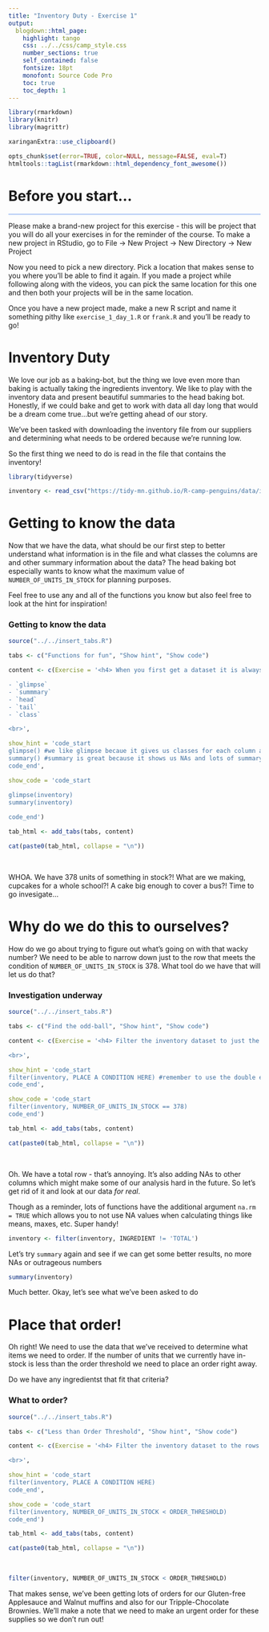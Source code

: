 ```yaml
---
title: "Inventory Duty - Exercise 1"
output: 
  blogdown::html_page: 
    highlight: tango
    css: ../../css/camp_style.css
    number_sections: true
    self_contained: false
    fontsize: 18pt
    monofont: Source Code Pro
    toc: true
    toc_depth: 1
---
```


<link rel="stylesheet" 
href="https://cdnjs.cloudflare.com/ajax/libs/font-awesome/6.4.2/css/all.min.css">

<style>
h1 .header-section-number {background: cornflowerblue;}
hr {background:  cornflowerblue;}
</style>


```r
library(rmarkdown)
library(knitr)
library(magrittr)

xaringanExtra::use_clipboard()

opts_chunk$set(error=TRUE, color=NULL, message=FALSE, eval=T)
htmltools::tagList(rmarkdown::html_dependency_font_awesome())
```

# Before you start...
<hr>


Please make a brand-new project for this exercise - this will be project that you will do all your exercises in for the reminder of the course. To make a new project in RStudio, go to File -> New Project -> New Directory -> New Project

Now you need to pick a new directory. Pick a location that makes sense to you where you'll be able to find it again. If you made a project while following along with the videos, you can pick the same location for this one and then both your projects will be in the same location.

Once you have a new project made, make a new R script and name it something pithy like `exercise_1_day_1.R` or `frank.R` and you'll be ready to go!

# Inventory Duty

We love our job as a baking-bot, but the thing we love even more than baking is actually taking the ingredients inventory. We like to play with the inventory data and present beautiful summaries to the head baking bot. Honestly, if we could bake and get to work with data all day long that would be a dream come true...but we're getting ahead of our story. 

We've been tasked with downloading the inventory file from our suppliers and determining what needs to be ordered because we're running low.

So the first thing we need to do is read in the file that contains the inventory!

```r
library(tidyverse)

inventory <- read_csv("https://tidy-mn.github.io/R-camp-penguins/data/inventory_data.csv")
```

# Getting to know the data

Now that we have the data, what should be our first step to better understand what information is in the file and what classes the columns are and other summary information about the data? The head baking bot especially wants to know what the maximum value of `NUMBER_OF_UNITS_IN_STOCK` for planning purposes. 

Feel free to use any and all of the functions you know but also feel free to look at the hint for inspiration!

<div class="quiz">

### <i class="fas fa-cookie-bite" style="color: gray;"></i> Getting to know the data {-}

```r
source("../../insert_tabs.R")

tabs <- c("Functions for fun", "Show hint", "Show code")

content <- c(Exercise = '<h4> When you first get a dataset it is always a good idea to start with some exploratory analysis, below are some possible functions for you to choose from that will get you started: </h4>

- `glimpse`
- `summmary`
- `head`
- `tail`
- `class`

<br>',

show_hint = 'code_start
glimpse() #we like glimpse becaue it gives us classes for each column and an idea of what to expect
summary() #summary is great because it shows us NAs and lots of summary stats really quick
code_end',

show_code = 'code_start

glimpse(inventory)
summary(inventory)
  
code_end')

tab_html <- add_tabs(tabs, content)

cat(paste0(tab_html, collapse = "\n"))
```
</div>

<br>

WHOA. We have 378 units of something in stock?! What are we making, cupcakes for a whole school?! A cake big enough to cover a bus?! Time to go invesigate...

# Why do we do this to ourselves?

How do we go about trying to figure out what's going on with that wacky number? We need to be able to narrow down just to the row that meets the condition of `NUMBER_OF_UNITS_IN_STOCK` is 378. What tool do we have that will let us do that?

<div class="quiz">

### <i class="fas fa-cookie-bite" style="color: gray;"></i> Investigation underway {-}

```r
source("../../insert_tabs.R")

tabs <- c("Find the odd-ball", "Show hint", "Show code")

content <- c(Exercise = '<h4> Filter the inventory dataset to just the row that meets the condition of `NUMBER_OF_UNITS_IN_STOCK` is equal to 378 </h4>

<br>',

show_hint = 'code_start
filter(inventory, PLACE A CONDITION HERE) #remember to use the double equal sign!
code_end',

show_code = 'code_start
filter(inventory, NUMBER_OF_UNITS_IN_STOCK == 378)
code_end')

tab_html <- add_tabs(tabs, content)

cat(paste0(tab_html, collapse = "\n"))
```
</div>

<br>

Oh. We have a total row - that's annoying. It's also adding NAs to other columns which might make some of our analysis hard in the future. So let's get rid of it and look at our data *for real*.

Though as a reminder, lots of functions have the additional argument `na.rm = TRUE` which allows you to not use NA values when calculating things like means, maxes, etc. Super handy!

```r
inventory <- filter(inventory, INGREDIENT != 'TOTAL')
```

Let's try `summary` again and see if we can get some better results, no more NAs or outrageous numbers

```r
summary(inventory)
```

Much better. Okay, let's see what we've been asked to do

# Place that order!

Oh right! We need to use the data that we've received to determine what items we need to order. If the number of units that we currently have in-stock is less than the order threshold we need to place an order right away.

Do we have any ingredientst that fit that criteria?

<div class="quiz">

### <i class="fas fa-cookie-bite" style="color: gray;"></i> What to order? {-}

```r
source("../../insert_tabs.R")

tabs <- c("Less than Order Threshold", "Show hint", "Show code")

content <- c(Exercise = '<h4> Filter the inventory dataset to the rows that meet the condition where the number of units in stock is less than the order threshold. </h4>

<br>',

show_hint = 'code_start
filter(inventory, PLACE A CONDITION HERE) 
code_end',

show_code = 'code_start
filter(inventory, NUMBER_OF_UNITS_IN_STOCK < ORDER_THRESHOLD)
code_end')

tab_html <- add_tabs(tabs, content)

cat(paste0(tab_html, collapse = "\n"))
```
</div>

<br>

```r
filter(inventory, NUMBER_OF_UNITS_IN_STOCK < ORDER_THRESHOLD)
```

That makes sense, we've been getting lots of orders for our Gluten-free Applesauce and Walnut muffins and also for our Tripple-Chocolate Brownies. We'll make a note that we need to make an urgent order for these supplies so we don't run out!
